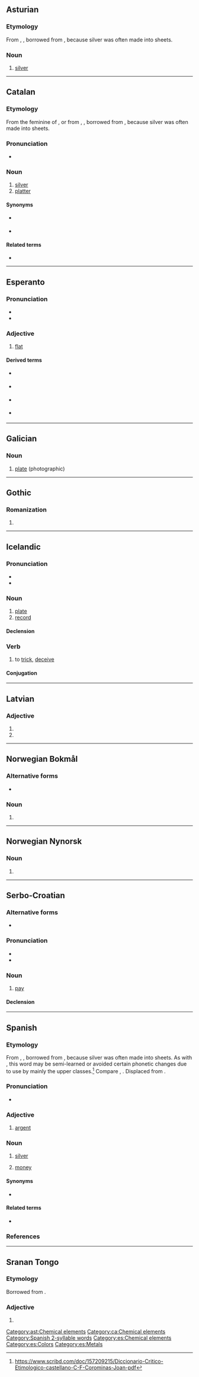 {{also|Plata|pláta|platã|platā|plată|platå|pląta|płata|płatą|плата}}
==Asturian==
{{wikipedia|lang=ast}}

===Etymology===
From {{der|ast|VL.|*platta}}, {{m|la|*plattus}}, borrowed from {{der|ast|grc|πλατύς||wide}}, because silver was often made into sheets.

===Noun===
{{ast-noun|f|plates}}

# [[silver]]

[[Category:ast:Chemical elements]]

----

==Catalan==

===Etymology===
From the feminine of {{m|ca|plat}}, or from {{inh|ca|VL.|*platta}}, {{m|la|*plattus}}, borrowed from {{der|ca|grc|πλατύς||wide}}, because silver was often made into sheets.

===Pronunciation===
* {{ca-IPA}}

===Noun===
{{ca-noun|f|-}}

# [[silver]]
# [[platter]]

====Synonyms====
* {{sense|metal}} {{l|ca|argent}}
* {{sense|foods}} {{l|ca|plàtera}}

====Related terms====
* {{l|ca|plat}}

[[Category:ca:Chemical elements]]

----

==Esperanto==

===Pronunciation===
* {{IPA|/ˈplata/|lang=eo}}
* {{hyphenation|pla|ta|lang=eo}}

===Adjective===
{{eo-head}}

# [[flat]]

====Derived terms====
* {{l|eo|plateta}} {{gloss|Slightly flat}}
* {{l|eo|platega}} {{gloss|Extremely flat}}
* {{l|eo|platigi}} {{gloss|To flatten}}
* {{l|eo|platiĝi}} {{gloss|To become flat}}

----

==Galician==

===Noun===
{{gl-noun|f}}

# [[plate]] (photographic)

----

==Gothic==

===Romanization===
{{got-rom}}

# {{romanization of|got|𐍀𐌻𐌰𐍄𐌰}}

----

==Icelandic==

===Pronunciation===
* {{IPA|/ˈpʰlaːta/|lang=is}}
* {{rhymes|aːta|lang=is}}

===Noun===
{{is-noun|f|plötu|plötur}}

# [[plate]] {{gloss|thin, flat object}}
# [[record]] {{gloss|vinyl disc}}

====Declension====
{{is-decl-noun-f-w1|pl|a|t|n=n}}

===Verb===
{{is-verb-weak|plataði|platað}}

# to [[trick]], [[deceive]]

====Conjugation====
{{is-conj-w4|pl|a|t}}

----

==Latvian==

===Adjective===
{{head|lv|adjective form}}

# {{lv-inflection of|plats|gen|s|m||adj}}
# {{lv-inflection of|plats|nom|s|f||adj}}

----

==Norwegian Bokmål==

===Alternative forms===
* {{l|nb|platen}}

===Noun===
{{head|nb|noun form|g=m|g2=f}}

# {{inflection of|plate||def|f|s|lang=nb}}

----

==Norwegian Nynorsk==

===Noun===
{{head|nn|noun form|g=f}}

# {{inflection of|plate||def|s|lang=nn}}

----

==Serbo-Croatian==

===Alternative forms===
* {{l|sh|pláća}} {{qualifier|Croatia}}

===Pronunciation===
* {{IPA|/plǎːta/|lang=sh}}
* {{hyphenation|pla|ta|lang=sh}}

===Noun===
{{sh-noun|g=f|head=pláta}}

# {{lb|sh|Bosnia|Serbia}} [[pay]]

====Declension====
{{sh-decl-noun
|plata|plate
|plate|plata
|plati|platama
|platu|plate
|plato|plate
|plati|platama
|platom|platama
}}

----

==Spanish==

===Etymology===
From {{der|es|VL.|*platta}}, {{m|la|*plattus}}, borrowed from {{der|es|grc|πλατύς||wide}}, because silver was often made into sheets. As with {{m|es|plato}}, this word may be semi-learned or avoided certain phonetic changes due to use by mainly the upper classes.<ref>https://www.scribd.com/doc/157209215/Diccionario-Critico-Etimologico-castellano-C-F-Corominas-Joan-pdf</ref> Compare {{cog|pt|prata}}, {{cog|ca|plata}}. Displaced {{noncog|osp|argento}} from {{noncog|la|argentum}}.

===Pronunciation===
* {{es-IPA}}

===Adjective===
{{es-adj|pl=platas}}

# {{lb|es|heraldry}} [[argent]]

===Noun===
{{es-noun|f}}

# [[silver]]
# {{lb|es|Hispanic America}} [[money]]

====Synonyms====
* {{sense|money}} {{l|es|lana}}

====Related terms====
* {{l|es|plato}}

===References===
<references/>

[[Category:Spanish 2-syllable words]]
[[Category:es:Chemical elements]]
[[Category:es:Colors]]
[[Category:es:Metals]]

----

==Sranan Tongo==

===Etymology===
Borrowed from {{bor|srn|nl|plat}}.

===Adjective===
{{head|srn|adjective}}

# {{l|en|flat}}